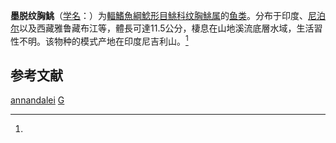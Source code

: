 {{Speciesbox
| name = 墨脱纹胸鮡
| status = LC
| status_system = IUCN3.1
| image = 
| genus = Glyptothorax
| species = annandalei
| authority = (Hora, 1923)<ref name='id6637'>{{cite web| url =http://www.bioinfo.cn/db05/BjdwSpecies.php?action=view&id=6637| title =墨脱纹胸鮡| work =《中国动物物种编目数据库》| publisher =中国科学院微生物研究所| author =中国科学院动物研究所| accessdate =2009-04-11| deadurl =yes| archiveurl =https://web.archive.org/web/20160305071302/http://www.bioinfo.cn/db05/BjdwSpecies.php?action=view&id=6637| archivedate =2016-03-05}}</ref>
| synonyms = 
}}

'''墨脱纹胸鮡'''（[[学名|学名]]：{{lang|la|''Glyptothorax annandalei''}}）为[[輻鰭魚綱|輻鰭魚綱]][[鯰形目|鯰形目]][[鮡科|鮡科]][[纹胸鮡属|纹胸鮡属]]的[[鱼类|鱼类]]。分布于印度、[[尼泊尔|尼泊尔]]以及西藏雅鲁藏布江等，體長可達11.5公分，棲息在山地溪流底層水域，生活習性不明。该物种的模式产地在印度尼吉利山。<ref name='id6637'/>

== 参考文献 ==
{{reflist}}

{{Wikispecies|Glyptothorax annandalei}}
{{Taxonbar|from=Q3759044}}

[[Category:纹胸鮡属|annandalei]]
[[Category:1923年描述的魚類|G]]


{{鯰形目小作品}}